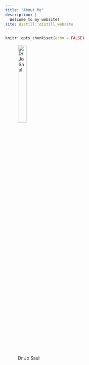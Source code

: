 ```yaml
---
title: "About Me"
description: |
  Welcome to my website!
site: distill::distill_website
---
```


```r
knitr::opts_chunk$set(echo = FALSE)
```


![Dr Jo Saul](images/profile.jpg){width=25%}
